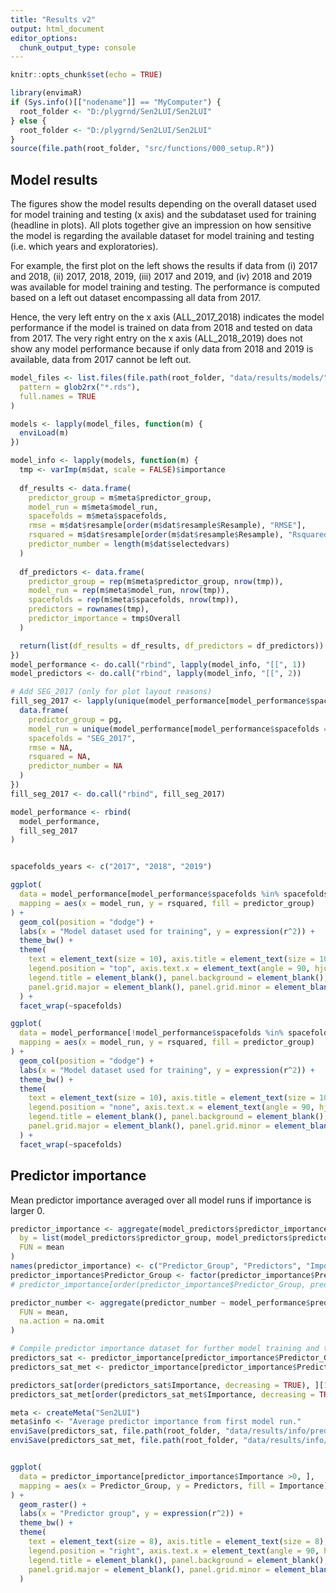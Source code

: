 ```yaml
---
title: "Results v2"
output: html_document
editor_options: 
  chunk_output_type: console
---
```


```r
knitr::opts_chunk$set(echo = TRUE)

library(envimaR)
if (Sys.info()[["nodename"]] == "MyComputer") {
  root_folder <- "D:/plygrnd/Sen2LUI/Sen2LUI"
} else {
  root_folder <- "D:/plygrnd/Sen2LUI/Sen2LUI"
}
source(file.path(root_folder, "src/functions/000_setup.R"))
```


## Model results

The figures show the model results depending on the overall dataset used for model training and testing (x axis) and 
the subdataset used for training (headline in plots). All plots together give an impression on how sensitive the model
is regarding the available dataset for model training and testing (i.e. which years and exploratories).

For example, the first plot on the left shows the results if data
from (i) 2017 and 2018, (ii) 2017, 2018, 2019, (iii) 2017 and 2019, and (iv) 2018 and 2019 was available for model
training and testing. The performance is computed based on a left out dataset encompassing all data from 2017.

Hence, the very left entry on the x axis (ALL_2017_2018) indicates the model performance if the model is trained on 
data from 2018 and tested on data from 2017. The very right entry on the x axis (ALL_2018_2019) does not show any 
model performance because if only data from 2018 and 2019 is available, data from 2017 cannot be left out.

```r
model_files <- list.files(file.path(root_folder, "data/results/models/"),
  pattern = glob2rx("*.rds"),
  full.names = TRUE
)

models <- lapply(model_files, function(m) {
  enviLoad(m)
})

model_info <- lapply(models, function(m) {
  tmp <- varImp(m$dat, scale = FALSE)$importance
  
  df_results <- data.frame(
    predictor_group = m$meta$predictor_group,
    model_run = m$meta$model_run,
    spacefolds = m$meta$spacefolds,
    rmse = m$dat$resample[order(m$dat$resample$Resample), "RMSE"],
    rsquared = m$dat$resample[order(m$dat$resample$Resample), "Rsquared"],
    predictor_number = length(m$dat$selectedvars)
  )
  
  df_predictors <- data.frame(
    predictor_group = rep(m$meta$predictor_group, nrow(tmp)),
    model_run = rep(m$meta$model_run, nrow(tmp)),
    spacefolds = rep(m$meta$spacefolds, nrow(tmp)),
    predictors = rownames(tmp),
    predictor_importance = tmp$Overall
  )

  return(list(df_results = df_results, df_predictors = df_predictors))
})
model_performance <- do.call("rbind", lapply(model_info, "[[", 1))
model_predictors <- do.call("rbind", lapply(model_info, "[[", 2))

# Add SEG_2017 (only for plot layout reasons)
fill_seg_2017 <- lapply(unique(model_performance[model_performance$spacefolds == "AEG_2017", "predictor_group"]), function(pg){
  data.frame(
    predictor_group = pg,
    model_run = unique(model_performance[model_performance$spacefolds == "AEG_2017", "model_run"]),
    spacefolds = "SEG_2017",
    rmse = NA,
    rsquared = NA,
    predictor_number = NA
  )
})
fill_seg_2017 <- do.call("rbind", fill_seg_2017)

model_performance <- rbind(
  model_performance,
  fill_seg_2017
)


spacefolds_years <- c("2017", "2018", "2019")

ggplot(
  data = model_performance[model_performance$spacefolds %in% spacefolds_years, ],
  mapping = aes(x = model_run, y = rsquared, fill = predictor_group)
) +
  geom_col(position = "dodge") +
  labs(x = "Model dataset used for training", y = expression(r^2)) +
  theme_bw() +
  theme(
    text = element_text(size = 10), axis.title = element_text(size = 10), legend.text = element_text(size = 10),
    legend.position = "top", axis.text.x = element_text(angle = 90, hjust = 0.95, vjust = 0.2),
    legend.title = element_blank(), panel.background = element_blank(),
    panel.grid.major = element_blank(), panel.grid.minor = element_blank()
  ) +
  facet_wrap(~spacefolds)

ggplot(
  data = model_performance[!model_performance$spacefolds %in% spacefolds_years, ],
  mapping = aes(x = model_run, y = rsquared, fill = predictor_group)
) +
  geom_col(position = "dodge") +
  labs(x = "Model dataset used for training", y = expression(r^2)) +
  theme_bw() +
  theme(
    text = element_text(size = 10), axis.title = element_text(size = 10), legend.text = element_text(size = 10),
    legend.position = "none", axis.text.x = element_text(angle = 90, hjust = 0.95, vjust = 0.2),
    legend.title = element_blank(), panel.background = element_blank(),
    panel.grid.major = element_blank(), panel.grid.minor = element_blank()
  ) +
  facet_wrap(~spacefolds)
```

## Predictor importance

Mean predictor importance averaged over all model runs if importance is larger 0.

```r
predictor_importance <- aggregate(model_predictors$predictor_importance,
  by = list(model_predictors$predictor_group, model_predictors$predictors),
  FUN = mean
)
names(predictor_importance) <- c("Predictor_Group", "Predictors", "Importance")
predictor_importance$Predictor_Group <- factor(predictor_importance$Predictor_Group, levels = c("sat", "sat_met", "met"))
# predictor_importance[order(predictor_importance$Predictor_Group, predictor_importance$Importance, decreasing = TRUE), ]

predictor_number <- aggregate(predictor_number ~ model_performance$predictor_group, model_performance,
  FUN = mean,
  na.action = na.omit
)

# Compile predictor importance dataset for further model training and testing
predictors_sat <- predictor_importance[predictor_importance$Predictor_Group == "sat", ]
predictors_sat_met <- predictor_importance[predictor_importance$Predictor_Group == "sat_met", ]

predictors_sat[order(predictors_sat$Importance, decreasing = TRUE), ][1:13,]
predictors_sat_met[order(predictors_sat_met$Importance, decreasing = TRUE), ][1:8,]

meta <- createMeta("Sen2LUI")
meta$info <- "Average predictor importance from first model run."
enviSave(predictors_sat, file.path(root_folder, "data/results/info/predictors_sat_ffs.rds"), meta = meta)
enviSave(predictors_sat_met, file.path(root_folder, "data/results/info/predictors_sat_met_ffs.rds"), meta = meta)


ggplot(
  data = predictor_importance[predictor_importance$Importance >0, ],
  mapping = aes(x = Predictor_Group, y = Predictors, fill = Importance)
) +
  geom_raster() +
  labs(x = "Predictor group", y = expression(r^2)) +
  theme_bw() +
  theme(
    text = element_text(size = 8), axis.title = element_text(size = 8), legend.text = element_text(size = 8),
    legend.position = "right", axis.text.x = element_text(angle = 90, hjust = 0.95, vjust = 0.2),
    legend.title = element_blank(), panel.background = element_blank(),
    panel.grid.major = element_blank(), panel.grid.minor = element_blank()
  ) 
```
